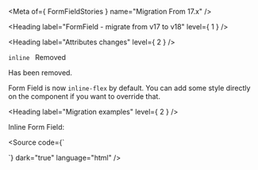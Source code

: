 
<Meta of={ FormFieldStories } name="Migration From 17.x" />

<Heading label="FormField - migrate from v17 to v18" level={ 1 } />

<Heading label="Attributes changes" level={ 2 } />

`inline ` <Badge color="critical" size="sm">Removed</Badge>

Has been removed.

Form Field is now `inline-flex` by default. You can add some style directly on the component if you want to override that.

<Heading label="Migration examples" level={ 2 } />

Inline Form Field:

<Source code={`
<osds-form-field inline></osds-form-field>

<!-- is now -->

<ods-form-field></ods-form-field>
`}
        dark="true"
        language="html" />
